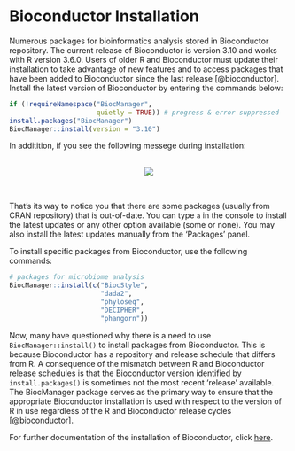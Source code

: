 
# Bioconductor Installation

Numerous packages for bioinformatics analysis stored in Bioconductor repository. The current release of Bioconductor is version 3.10 and works with R version 3.6.0. Users of older R and Bioconductor must update their installation to take advantage of new features and to access packages that have been added to Bioconductor since the last release [@bioconductor]. Install the latest version of Bioconductor by entering the commands below:

```r
if (!requireNamespace("BiocManager", 
                      quietly = TRUE)) # progress & error suppressed
install.packages("BiocManager")
BiocManager::install(version = "3.10")
```

In additition, if you see the following messege during installation:

<br>
<center>
![](assets/03/install_1.PNG)
</center>
<br>

That's its way to notice you that there are some packages (usually from CRAN repository) that is out-of-date. You can type `a` in the console to install the latest updates or any other option available (some or none). You may also install the latest updates manually from the 'Packages' panel.

To install specific packages from Bioconductor, use the following commands:

```r
# packages for microbiome analysis
BiocManager::install(c("BiocStyle",
                       "dada2", 
                       "phyloseq",
                       "DECIPHER",
                       "phangorn"))
```

Now, many have questioned why there is a need to use `BiocManager::install()` to install packages from Bioconductor. This is because Bioconductor has a repository and release schedule that differs from R. A consequence of the mismatch between R and Bioconductor release schedules is that the Bioconductor version identified by `install.packages()` is sometimes not the most recent ‘release’ available. The BiocManager package serves as the primary way to ensure that the appropriate Bioconductor installation is used with respect to the version of R in use regardless of the R and Bioconductor release cycles [@bioconductor].

For further documentation of the installation of Bioconductor, click [here](https://www.bioconductor.org/install/).
